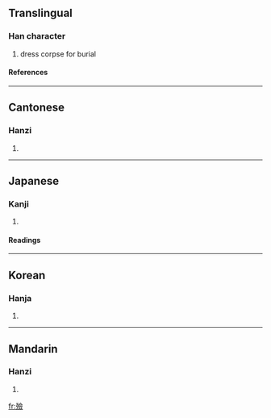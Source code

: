 {{see|殓}}

==Translingual==
===Han character===
{{Han char|rn=78|rad=歹|as=13|sn=17|four=1828<sub>6</sub>|canj=一弓人一人 (MNOMO)}}
# dress corpse for burial
====References====
{{Han ref|kx=0583.380|dkj=16590|dj=0976.240|hdz=21395.110|uh=6BAE|ud=27566|bh=C0D4|bd=49364}}

----
==Cantonese==
===Hanzi===
{{yue-hanzi|jyut=|y=lim6}}
# {{defn|Cantonese}}

----
==Japanese==
===Kanji===
{{ja-kanji|grade=|rs=歹13}}
# {{defn|Japanese}} 
====Readings====
{{ja-readings|on=[[れん]] (ren)|kun=[[おさめる]] (osameru)}}

----
==Korean==
===Hanja===
{{ko-hanja|hangeul=렴>염|eumhun=|rv=ryeom>yeom|mr=ryŏm>yŏm|y=leym>eym}}
# {{defn|Korean}}

----
==Mandarin==
===Hanzi===
{{cmn-hanzi|sim=殓|pin=[[liàn]] (lian4)|wg=lien<sup>4</sup>}}
# {{defn|Mandarin}}

[[fr:殮]]